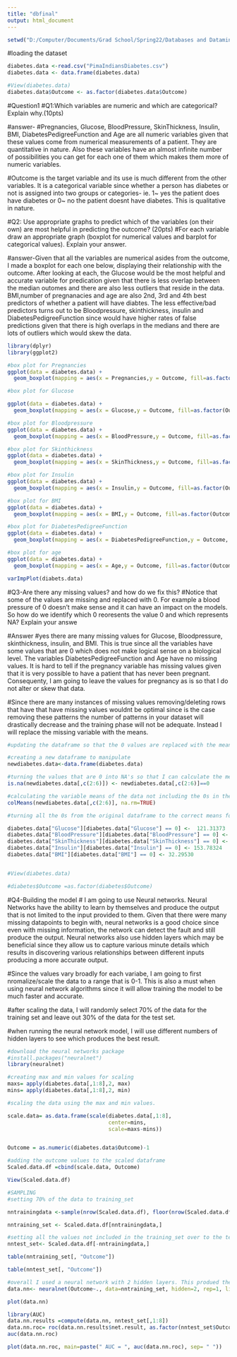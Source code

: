 ---
title: "dbfinal"
output: html_document
---


```{r}
setwd("D:/Computer/Documents/Grad School/Spring22/Databases and Datamining/Final Project")

```


#loading the dataset 
```{r}
diabetes.data <-read.csv("PimaIndiansDiabetes.csv")
diabetes.data <- data.frame(diabetes.data)

#View(diabetes.data)
diabetes.data$Outcome <- as.factor(diabetes.data$Outcome)

```

#Question1
#Q1:Which variables are numeric and which are categorical? Explain why.(10pts)

#answer- 
#Pregnancies, Glucose, BloodPressure, SkinThickness, Insulin, BMI, DiabetesPedigreeFunction and Age are all numeric variables given that these values come from numerical measurements of a patient. They are quantitative in nature. Also these variables have an almost infinite number of possibilities you can get for each one of them which makes them more of numeric variables. 

#Outcome is the target variable and its use is much different from the other variables. It is a categorical variable since whether a person has diabetes or not is assigned into two groups or categories- ie. 1~ yes the patient does have diabetes or 0~ no the patient doesnt have diabetes. This is qualitative in nature. 




#Q2: Use appropriate graphs to predict which of the variables (on their own) are most helpful in predicting the outcome? (20pts)
#For each variable draw an appropriate graph (boxplot for numerical values and barplot for categorical values). Explain your answer.

#answer-Given that all the variables are numerical asides from the outcome, I made a boxplot for each one below, displaying their relationship with the outcome. After looking at each, the Glucose would be the most helpful and accurate variable for predication given that there is less overlap between the median outomes and there are also less outliers that reside in the data. BMI,number of pregnanacies and age are also 2nd, 3rd and 4th best predictors of whether a patient will have diabtes. The less effective/bad predictors turns out to be Bloodpressure, skinthickness, insulin and DiabetesPedigreeFunction since would have higher rates of false predictions given that there is high overlaps in the medians and there are lots of outliers which would skew the data. 


```{r}
library(dplyr)
library(ggplot2)
```


```{r}
#box plot for Pregnancies
ggplot(data = diabetes.data) +
  geom_boxplot(mapping = aes(x = Pregnancies,y = Outcome, fill=as.factor(Outcome)))

```


```{r}
#box plot for Glucose

ggplot(data = diabetes.data) +
  geom_boxplot(mapping = aes(x = Glucose,y = Outcome, fill=as.factor(Outcome)))
```


```{r}
#box plot for Bloodpressure
ggplot(data = diabetes.data) +
  geom_boxplot(mapping = aes(x = BloodPressure,y = Outcome, fill=as.factor(Outcome)))
```

```{r}
#box plot for Skinthickness
ggplot(data = diabetes.data) +
  geom_boxplot(mapping = aes(x = SkinThickness,y = Outcome, fill=as.factor(Outcome)))
```


```{r}
#box plot for Insulin
ggplot(data = diabetes.data) +
  geom_boxplot(mapping = aes(x = Insulin,y = Outcome, fill=as.factor(Outcome)))
```


```{r}
#box plot for BMI
ggplot(data = diabetes.data) +
  geom_boxplot(mapping = aes(x = BMI,y = Outcome, fill=as.factor(Outcome)))
```

```{r}
#box plot for DiabetesPedigreeFunction
ggplot(data = diabetes.data) +
  geom_boxplot(mapping = aes(x = DiabetesPedigreeFunction,y = Outcome, fill=as.factor(Outcome)))
```

```{r}
#box plot for age 
ggplot(data = diabetes.data) +
  geom_boxplot(mapping = aes(x = Age,y = Outcome, fill=as.factor(Outcome)))
```
```{r}
varImpPlot(diabets.data)
```



#Q3-Are there any missing values? and how do we fix this?
#Notice that some of the values are missing and replaced with 0. For example a blood pressure of 0 doesn’t make sense and it can have an impact on the models. So how do we identify which 0 reoresents the value 0 and which represents NA? Explain your answe

#Answer
#yes there are many missing values for Glucose, Bloodpressure, skinthickness, insulin, and BMI. This is true since all the variables have some values that are 0 which does not make logical sense on a biological level. The variables DiabetesPedigreeFunction and Age have no missing values. It is hard to tell if the pregnancy variable has missing values given that it is very possible to have a patient that has never been pregnant. Consequenty, I am going to leave the values for pregnancy as is so that I do not alter or skew that data. 

#Since there are many instances of missing values removing/deleting rows that have that have missing values wouldnt be optimal since is the case removing these patterns the number of patterns in your dataset will drastically decrease and the training phase will not be adequate. Instead I will replace the missing variable with the means.


```{r}
#updating the dataframe so that the 0 values are replaced with the mean for the appropriate variables

#creating a new dataframe to manipulate
newdiabetes.data<-data.frame(diabetes.data)

#turning the values that are 0 into NA's so that I can calculate the mean of the real values (not including the 0s)
is.na(newdiabetes.data[,c(2:6)]) <- newdiabetes.data[,c(2:6)]==0

#calculating the variable means of the data not including the 0s in the dataset
colMeans(newdiabetes.data[,c(2:6)], na.rm=TRUE) 

```

```{r}
#turning all the 0s from the original dataframe to the correct means for the variables

diabetes.data["Glucose"][diabetes.data["Glucose"] == 0] <-  121.31373
diabetes.data["BloodPressure"][diabetes.data["BloodPressure"] == 0] <-  72.20755
diabetes.data["SkinThickness"][diabetes.data["SkinThickness"] == 0] <-   29.10805
diabetes.data["Insulin"][diabetes.data["Insulin"] == 0] <- 153.78324 
diabetes.data["BMI"][diabetes.data["BMI"] == 0] <- 32.29530


#View(diabetes.data)

#diabetes$Outcome =as.factor(diabetes$Outcome)
```



#Q4-Building the model 
# I am going to use Neural networks. Neural Networks have the ability to learn by themselves and produce the output that is not limited to the input provided to them. Given that there were many missing datapoints to begin with, neural networks is a good choice since even with missing information, the network can detect the fault and still produce the output. Neural networks also use hidden layers which may be beneficial since they allow us to capture various minute details which results in discovering various relationships between different inputs producing a more accurate output.

#Since the values vary broadly for each variabe, I am going to first nromalize/scale the data to a range that is 0-1. This is also a must when using neural network algorithms since it will allow training the model to be much faster and accurate. 

#after scaling the data, I will randomly select 70% of the data for the training set and leave out 30% of the data for the test set. 

#when running the neural network model, I will use different numbers of hidden layers to see which produces the best result. 



```{r}
#download the neural networks package 
#install.packages("neuralnet")
library(neuralnet)
```

```{r}
#creating max and min values for scaling
maxs= apply(diabetes.data[,1:8],2, max)
mins= apply(diabetes.data[,1:8],2, min)
```


```{r}
#scaling the data using the max and min values. 

scale.data= as.data.frame(scale(diabetes.data[,1:8], 
                                center=mins, 
                                scale=maxs-mins))


Outcome = as.numeric(diabetes.data$Outcome)-1

#adding the outcome values to the scaled dataframe
Scaled.data.df =cbind(scale.data, Outcome)

View(Scaled.data.df)
```


```{r}
#SAMPLING
#setting 70% of the data to training_set

nntrainingdata <-sample(nrow(Scaled.data.df), floor(nrow(Scaled.data.df)*0.7))

nntraining_set <- Scaled.data.df[nntrainingdata,]

#setting all the values not included in the training_set over to the test_set (30% of data)
nntest_set<- Scaled.data.df[-nntrainingdata,]

```

```{r}
table(nntraining_set[, "Outcome"])
```


```{r}
table(nntest_set[, "Outcome"])
```


```{r}
#overall I used a neural network with 2 hidden layers. This produed the best results averging > 80% accuracy.
data.nn<- neuralnet(Outcome~., data=nntraining_set, hidden=2, rep=1, linear.output = F)

```

```{r}
plot(data.nn)
```


```{r}
library(AUC)
data.nn.results =compute(data.nn, nntest_set[,1:8])
data.nn.roc= roc(data.nn.results$net.result, as.factor(nntest_set$Outcome))
auc(data.nn.roc)
```


```{r}
plot(data.nn.roc, main=paste(" AUC = ", auc(data.nn.roc), sep= " "))
```



